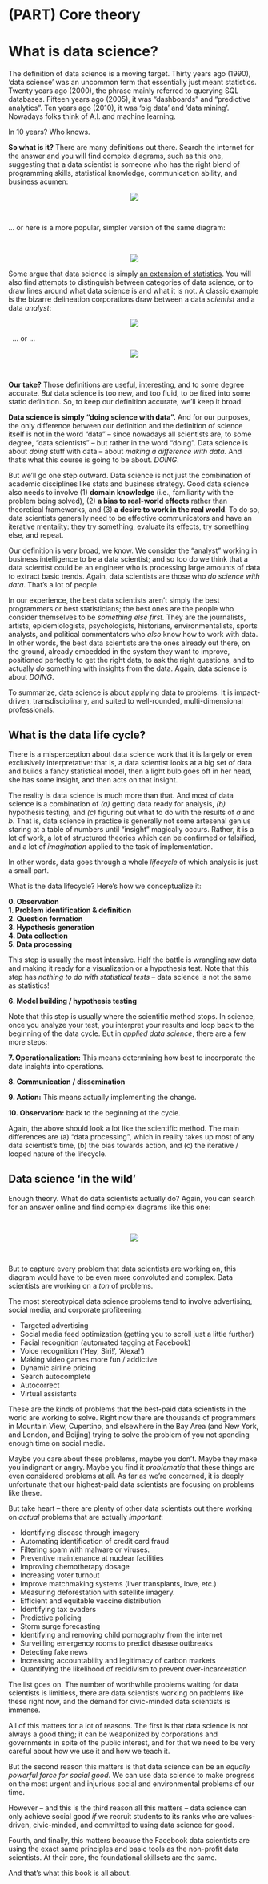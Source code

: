 # (PART) Core theory {-}

#  What is data science?  

The definition of data science is a moving target. Thirty years ago (1990), 'data science' was an uncommon term that essentially just meant statistics. Twenty years ago (2000), the phrase mainly referred to querying SQL databases. Fifteen years ago (2005), it was "dashboards" and "predictive analytics". Ten years ago (2010), it was 'big data' and 'data mining'. Nowadays folks think of A.I. and machine learning. 

In 10 years? Who knows. 

**So what is it?** There are many definitions out there. Search the internet for the answer and you will find complex diagrams, such as this one, suggesting that a data scientist is someone who has the right blend of programming skills, statistical knowledge, communication ability, and business acumen:

<center>
![](img/venn1.png)
</center>

&nbsp;  

... or here is a more popular, simpler version of the same diagram:  

&nbsp;  

<center>
![](img/venn5.jpg)
</center>

Some argue that data science is simply [an extension of statistics](https://www.statisticsviews.com/article/nate-silver-what-i-need-from-statisticians/). You will also find attempts to distinguish between categories of data science, or to draw lines around what data science is and what it is not. A classic example is the bizarre delineation corporations draw between a data *scientist* and a data *analyst*:

<center>
![](img/venn2.png)
</center>

&nbsp;
... or ...
&nbsp;

<center>
![](img/venn3.jpg)
</center>

&nbsp;

**Our take?** Those definitions are useful, interesting, and to some degree accurate. _But_ data science is too new, and too fluid, to be fixed into some static definition. So, to keep our definition accurate, we'll keep it broad:  

**Data science is simply "doing science with data".**  And for our purposes, the only difference between our definition and the definition of science itself is not in the word "data" -- since nowadays all scientists are, to some degree, "data scientists" -- but rather in the word "doing". Data science is about _doing_ stuff with data -- about *making a difference with data.* And that's what this course is going to be about. _DOING_.  

But we'll go one step outward. Data science is not just the combination of academic disciplines like stats and business strategy. Good data science also needs to involve (1) **domain knowledge** (i.e., familiarity with the problem being solved), (2) **a bias to real-world effects** rather than theoretical frameworks, and (3) **a desire to work in the real world**. To do so, data scientists generally need to be effective communicators and have an iterative mentality: they try something, evaluate its effects, try something else, and repeat. 

Our definition is very broad, we know. We consider the "analyst" working in business intelligence to be a data scientist; and so too do we think that a data scientist could be an engineer who is processing large amounts of data to extract basic trends. Again, data scientists are those who _do science with data_. That's a lot of people.  

In our experience, the best data scientists aren't simply the best programmers or best statisticians; the best ones are the people who consider themselves to be *something else first.* They are the journalists, artists, epidemiologists, psychologists, historians, environmentalists, sports analysts, and political commentators who *also* know how to work with data. In other words, the best data scientists are the ones already out there, on the ground, already embedded in the system they want to improve, positioned perfectly to get the right data, to ask the right questions, and to actually *do* something with insights from the data. Again, data science is about *DOING*.  

To summarize, data science is about applying data to problems. It is impact-driven, transdisciplinary, and suited to well-rounded, multi-dimensional professionals.   



## What is the data life cycle?   {-}

There is a misperception about data science work that it is largely or even exclusively interpretative: that is, a data scientist looks at a big set of data and builds a fancy statistical model, then a light bulb goes off in her head, she has some insight, and then acts on that insight. 

The reality is data science is much more than that. And most of data science is a combination of *(a)* getting data ready for analysis, *(b)* hypothesis testing, and *(c)* figuring out what to do with the results of *a* and *b*. That is, data science in practice is generally not some artesenal genius staring at a table of numbers until "insight" magically occurs. Rather, it is a lot of work, a lot of structured theories which can be confirmed or falsified, and a lot of *imagination* applied to the task of implementation. 

In other words, data goes through a whole _lifecycle_ of which analysis is just a small part.  

What is the data lifecycle? Here's how we conceptualize it:

**0. Observation**  
**1. Problem identification & definition**  
**2. Question formation**  
**3. Hypothesis generation**  
**4. Data collection**  
**5. Data processing**  

This step is usually the most intensive. Half the battle is wrangling raw data and making it ready for a visualization or a hypothesis test. Note that this step has *nothing to do with statistical tests* -- data science is not the same as statistics!  

**6. Model building / hypothesis testing**  

Note that this step is usually where the scientific method stops. In science, once you analyze your test, you interpret your results and loop back to the beginning of the data cycle. But in *applied data science*, there are a few more steps:  

**7. Operationalization:**  This means determining how best to incorporate the data insights into operations.  

**8. Communication / dissemination**  

**9. Action:**  This means actually implementing the change.  

**10. Observation:**  back to the beginning of the cycle.

Again, the above should look a lot like the scientific method. The main differences are (a) "data processing", which in reality takes up most of any data scientist's time, (b) the bias towards action, and (c) the iterative / looped nature of the lifecycle.  


## Data science 'in the wild'   {-}

Enough theory. What do data scientists actually do? Again, you can search for an answer online and find complex diagrams like this one:  

&nbsp;

<center>
![](img/venn4.png)
</center>

&nbsp;

But to capture every problem that data scientists are working on, this diagram would have to be even more convoluted and complex. 
Data scientists are working on a *ton* of problems. 

The most stereotypical data science problems tend to involve advertising, social media, and corporate profiteering:  

- Targeted advertising  
- Social media feed optimization (getting you to scroll just a little further)
- Facial recognition  (automated tagging at Facebook)
- Voice recognition ('Hey, Siri!', 'Alexa!')
- Making video games more fun / addictive  
- Dynamic airline pricing  
- Search autocomplete  
- Autocorrect  
- Virtual assistants  

These are the kinds of problems that the best-paid data scientists in the world are working to solve. Right now there are thousands of programmers in Mountain View, Cupertino, and elsewhere in the Bay Area (and New York, and London, and Beijing) trying to solve the problem of you not spending enough time on social media.  

Maybe you care about these problems, maybe you don't. Maybe they make you indignant or angry. Maybe you find it *problematic* that these things are even considered problems at all. As far as we're concerned, it is deeply unfortunate that our highest-paid data scientists are focusing on problems like these. 

But take heart -- there are plenty of other data scientists out there working on *actual* problems that are actually *important*:

- Identifying disease through imagery    
- Automating identification of credit card fraud    
- Filtering spam with malware or viruses.  
- Preventive maintenance at nuclear facilities   
- Improving chemotherapy dosage   
- Increasing voter turnout  
- Improve matchmaking systems (liver transplants, love, etc.)    
- Measuring deforestation with satellite imagery.  
- Efficient and equitable vaccine distribution  
- Identifying tax evaders    
- Predictive policing    
- Storm surge forecasting  
- Identifying and removing child pornography from the internet  
- Surveilling emergency rooms to predict disease outbreaks   
- Detecting fake news    
- Increasing accountability and legitimacy of carbon markets  
- Quantifying the likelihood of recidivism to prevent over-incarceration  

The list goes on. The number of worthwhile problems waiting for data scientists is limitless, there are data scientists working on problems like these right now, and the demand for civic-minded data scientists is immense.  

All of this matters for a lot of reasons. The first is that data science is not always a good thing; it can be weaponized by corporations and governments in spite of the public interest, and for that we need to be very careful about how we use it and how we teach it. 

But the second reason this matters is that data science can be an *equally powerful force for social good*. We can use data science to make progress on the most urgent and injurious social and environmental problems of our time.  

However -- and this is the third reason all this matters -- data science can only achieve social good *if* we recruit students to its ranks who are values-driven, civic-minded, and committed to using data science for good. 

Fourth, and finally, this matters because the Facebook data scientists are using the exact same principles and basic tools as the non-profit data scientists. At their core, the foundational skillsets are the same. 

And that's what this book is all about.




